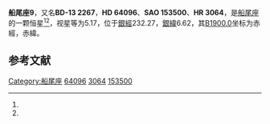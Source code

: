 {{Starbox begin
| name = 船尾座9
}}
{{Starbox observe
| epoch = [[J2000.0|J2000.0]]
| constell = [[船尾座|船尾座]]<ref name=SIMBAD>{{cite web
 | url=http://simbad.u-strasbg.fr/simbad/sim-id?Ident=HR+3064
 | title =Pulsating variable Star
 | publisher=Centre de Données astronomiques de Strasbourg
 | work=SIMBAD
 | accessdate=2012-07-13}}</ref><ref name=DATA>{{cite web
 | url=http://vizier.u-strasbg.fr/viz-bin/VizieR-5?-out.add=.&-source=5050&-corr=PK=HR&-out.max=9999&HR=3064
 | title =VizieR Detailed Page
 | accessdate=2012-07-13}}</ref>
| 星官 = 
| ra = {{RA|7|51|46.3}}<ref name=SIMBAD /><ref name=DATA />
| dec = {{DEC|-13|53|53}}<ref name=SIMBAD /><ref name=DATA />
| appmag_v = 5.17<ref name=SIMBAD /><ref name=DATA />
}}
{{Starbox character
| class = G0V:<ref name=SIMBAD /><ref name=DATA />
| b-v = 0.6<ref name=SIMBAD /><ref name=DATA />
| u-b = 0.06<ref name=SIMBAD /><ref name=DATA />
| r-i = 0.36<ref name=SIMBAD /><ref name=DATA />
| variable = 
}}
{{Starbox astrometry
| radial_v = 0.06
| prop_mo_ra = -18
| parallax = 0.062
| p_error = 
}}
{{Starbox catalog
| names =BD-13 2267，[[SAO星表|SAO]] 153500，[[HD星表|HD]] 64096，[[HR星表|HR]] 3064}}
{{Starbox reference |Simbad=HR+3064}}
{{Starbox end}}

'''船尾座9'''，又名'''BD-13 2267'''，'''HD 64096'''、'''SAO 153500'''、'''HR 3064'''，是[[船尾座|船尾座]]的一颗恒星<ref name=SIMBAD /><ref name=DATA />，视星等为5.17，位于[[銀道座標系|銀經]]232.27，[[銀道座標系|銀緯]]6.62，其[[B1900.0|B1900.0]]坐标为赤經{{RA|7|47|8.4}}，赤緯{{DEC|-13|6.62|57}}。

== 参考文献 ==
{{reflist}}

{{star-stub}}

{{船尾座恒星}}
[[Category:船尾座|Category:船尾座]]
[[Category:HD和HDE天體|64096]]
[[Category:HR天體|3064]]
[[Category:SAO天體|153500]]